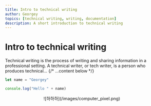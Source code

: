```yaml
---
title: Intro to technical writing
author: Georgey
topics: [technical writing, writing, documentation]
description: A short introduction to technical writing
---
```


# Intro to technical writing

Technical writing is the process of writing and sharing information in a professional setting. A technical writer, or tech writer, is a person who produces technical...
{/* ...content below */}

```javascript
let name = "Georgey"

console.log("Hello " + name)
```

<p align="center">![하하하](/images/computer_pixel.png)</p>
